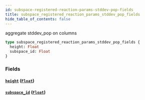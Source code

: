 ```yaml
---
id: subspace-registered-reaction-params-stddev-pop-fields
title: subspace_registered_reaction_params_stddev_pop_fields
hide_table_of_contents: false
---
```


aggregate stddev_pop on columns

```graphql
type subspace_registered_reaction_params_stddev_pop_fields {
  height: Float
  subspace_id: Float
}
```

### Fields

#### [`height`](#) ([`Float`](../scalars/float))

#### [`subspace_id`](#) ([`Float`](../scalars/float))
